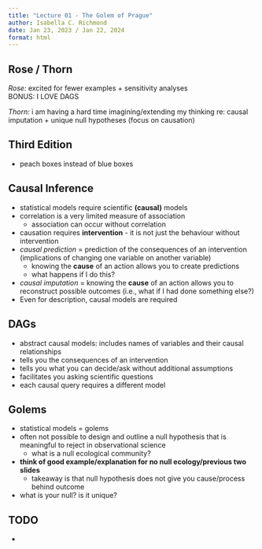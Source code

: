```yaml
---
title: "Lecture 01 - The Golem of Prague"
author: Isabella C. Richmond
date: Jan 23, 2023 / Jan 22, 2024
format: html
---
```


## Rose / Thorn

*Rose:* excited for fewer examples + sensitivity analyses\
BONUS: I LOVE DAGS

*Thorn:* i am having a hard time imagining/extending my thinking re: causal imputation + unique null hypotheses (focus on causation)

## Third Edition

-   peach boxes instead of blue boxes

## Causal Inference

-   statistical models require scientific **(causal)** models
-   correlation is a very limited measure of association
    -   association can occur without correlation
-   causation requires **intervention** - it is not just the behaviour without intervention
-   *causal prediction* = prediction of the consequences of an intervention (implications of changing one variable on another variable)
    -   knowing the **cause** of an action allows you to create predictions
    -   what happens if I do this?
-   *causal imputation* = knowing the **cause** of an action allows you to reconstruct possible outcomes (i.e., what if I had done something else?)
-   Even for description, causal models are required

## DAGs

-   abstract causal models: includes names of variables and their causal relationships
-   tells you the consequences of an intervention
-   tells you what you can decide/ask without additional assumptions
-   facilitates you asking scientific questions
-   each causal query requires a different model

## Golems

-   statistical models = golems
-   often not possible to design and outline a null hypothesis that is meaningful to reject in observational science
    -   what is a null ecological community?
-   **think of good example/explanation for no null ecology/previous two slides**
    -   takeaway is that null hypothesis does not give you cause/process behind outcome
-   what is your null? is it unique?

## TODO

-   
